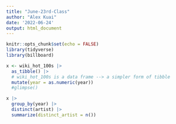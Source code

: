 ```yaml
---
title: "June-23rd-Class"
author: "Alex Kuai"
date: '2022-06-24'
output: html_document
---
```


```r
knitr::opts_chunk$set(echo = FALSE)
library(tidyverse)
library(billboard)
```

```r
x <- wiki_hot_100s |> 
  as_tibble() |> 
  # wiki_hot_100s is a data frame --> a simpler form of tibble
  mutate(year = as.numeric(year)) 
  #glimpse()
```

```r
x |> 
  group_by(year) |> 
  distinct(artist) |> 
  summarize(distinct_artist = n())
```


